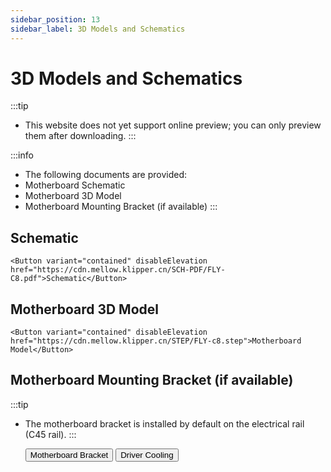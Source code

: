 ```yaml
---
sidebar_position: 13
sidebar_label: 3D Models and Schematics
---
```





# 3D Models and Schematics


:::tip
* This website does not yet support online preview; you can only preview them after downloading.
:::

:::info
* The following documents are provided:
* Motherboard Schematic
* Motherboard 3D Model
* Motherboard Mounting Bracket (if available)
:::

## Schematic

    <Button variant="contained" disableElevation href="https://cdn.mellow.klipper.cn/SCH-PDF/FLY-C8.pdf">Schematic</Button>


## Motherboard 3D Model

    <Button variant="contained" disableElevation href="https://cdn.mellow.klipper.cn/STEP/FLY-c8.step">Motherboard Model</Button>


## Motherboard Mounting Bracket (if available)

:::tip
* The motherboard bracket is installed by default on the electrical rail (C45 rail).
:::

    <Button variant="contained" disableElevation href="https://www.printables.com/model/574200-fly-c8-motherboard-bracket">Motherboard Bracket</Button>
    <Button variant="contained" disableElevation href="https://www.printables.com/model/572887-fly-c8-stepper-driver-fan-duct-5015-qu-dong-san-re">Driver Cooling</Button>